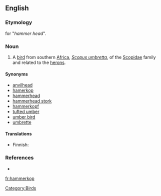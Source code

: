 ==English==

===Etymology===
{{etyl|af}} for "''hammer head''".

===Noun===
{{en-noun}}

# A [[bird]] from southern [[Africa]], ''[[Scopus umbretta]]'', of the [[Scopidae]] family and related to the [[heron]]s.

====Synonyms====
* [[anvilhead]]
* [[hamerkop]]
* [[hammerhead]]
* [[hammerhead stork]]
* [[hammerkopf]]
* [[tufted umber]]
* [[umber bird]]
* [[umbrette]]

====Translations====
{{trans-top|''Scopus umbretta''}}
* Finnish: {{t-|fi|varjohaikara}}
{{trans-mid}}
{{trans-bottom}}

===References===
* {{R:1913}}

[[Category:Birds]]

[[fr:hammerkop]]